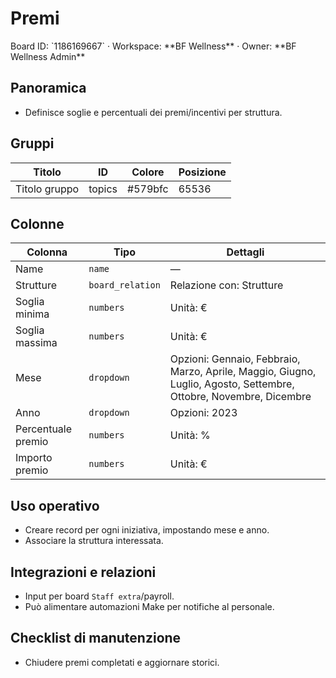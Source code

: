 # Premi

<Callout type="info">
Board ID: `1186169667` · Workspace: **BF Wellness** · Owner: **BF Wellness Admin**
</Callout>

## Panoramica

- Definisce soglie e percentuali dei premi/incentivi per struttura.

## Gruppi

| Titolo | ID | Colore | Posizione |
| --- | --- | --- | --- |
| Titolo gruppo | topics | #579bfc | 65536 |

## Colonne

| Colonna | Tipo | Dettagli |
| --- | --- | --- |
| Name | `name` | — |
| Strutture | `board_relation` | Relazione con: Strutture |
| Soglia minima | `numbers` | Unità: € |
| Soglia massima | `numbers` | Unità: € |
| Mese | `dropdown` | Opzioni: Gennaio, Febbraio, Marzo, Aprile, Maggio, Giugno, Luglio, Agosto, Settembre, Ottobre, Novembre, Dicembre |
| Anno | `dropdown` | Opzioni: 2023 |
| Percentuale premio | `numbers` | Unità: % |
| Importo premio | `numbers` | Unità: € |

## Uso operativo

- Creare record per ogni iniziativa, impostando mese e anno.
- Associare la struttura interessata.

## Integrazioni e relazioni

- Input per board `Staff extra`/payroll.
- Può alimentare automazioni Make per notifiche al personale.

## Checklist di manutenzione

- Chiudere premi completati e aggiornare storici.
